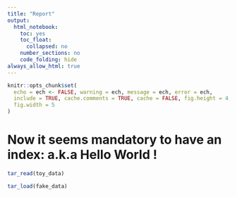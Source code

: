 ```yaml
---
title: "Report"
output:
  html_notebook:
    toc: yes
    toc_float:
      collapsed: no
    number_sections: no
    code_folding: hide
always_allow_html: true
---
```


```r
knitr::opts_chunk$set(
  echo = ech <- FALSE, warning = ech, message = ech, error = ech, 
  include = TRUE, cache.comments = TRUE, cache = FALSE, fig.height = 4, 
  fig.width = 5
)
```


# Now it seems mandatory to have an index: a.k.a Hello World !

```r
tar_read(toy_data)
```

```r
tar_load(fake_data)
```

